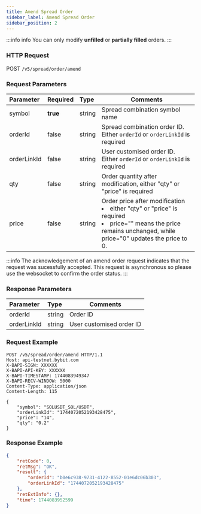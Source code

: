 ```yaml
---
title: Amend Spread Order
sidebar_label: Amend Spread Order
sidebar_position: 2
---
```

:::info info
You can only modify **unfilled** or **partially filled** orders.
:::

### HTTP Request
POST `/v5/spread/order/amend`

### Request Parameters
| Parameter | Required | Type | Comments|
|:----- |:-------|:-----|------ |
|symbol |**true** |string |Spread combination symbol name|
|orderId |false |string |Spread combination order ID. Either `orderId` or `orderLinkId` is required |
|orderLinkId |false |string |User customised order ID. Either `orderId` or `orderLinkId` is required |
|qty |false |string |Order quantity after modification, either "qty" or "price" is required|
|price |false |string |Order price after modification<li>either "qty" or "price" is required</li><li>price="" means the price remains unchanged, while price="0" updates the price to 0.</li>|

:::info
The acknowledgement of an amend order request indicates that the request was sucessfully accepted. This request is asynchronous so please use the websocket to confirm the order status.
:::

### Response Parameters
| Parameter | Type | Comments|
|:----- |:-----|----- |
|orderId |string |Order ID |
|orderLinkId |string |User customised order ID |

### Request Example

```http
POST /v5/spread/order/amend HTTP/1.1
Host: api-testnet.bybit.com
X-BAPI-SIGN: XXXXXX
X-BAPI-API-KEY: XXXXXX
X-BAPI-TIMESTAMP: 1744083949347
X-BAPI-RECV-WINDOW: 5000
Content-Type: application/json
Content-Length: 115

{
    "symbol": "SOLUSDT_SOL/USDT",
    "orderLinkId": "1744072052193428475",
    "price": "14",
    "qty": "0.2"
}
```

### Response Example

```json
{
    "retCode": 0,
    "retMsg": "OK",
    "result": {
        "orderId": "b0e6c938-9731-4122-8552-01e6dc06b303",
        "orderLinkId": "1744072052193428475"
    },
    "retExtInfo": {},
    "time": 1744083952599
}
```
